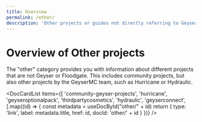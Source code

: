 ```yaml
---
title: Overview
permalink: /other/
description: 'Other projects or guides not directly referring to Geyser or Floodgate.'
---
```



# Overview of Other projects

The "other" category provides you with information about different projects that are not Geyser or Floodgate.
This includes community projects, but also other projects by the GeyserMC team, such as Hurricane or Hydraulic.

<DocCardList items={[
    'community-geyser-projects',
    'hurricane',
    'geyseroptionalpack',
    'thirdpartycosmetics',
    'hydraulic',
    'geyserconnect',
].map((id) => {
    const metadata = useDocById("other/" + id)
    return {
        type: 'link',
        label: metadata.title,
        href: id,
        docId: 'other/' + id
    }
})} />